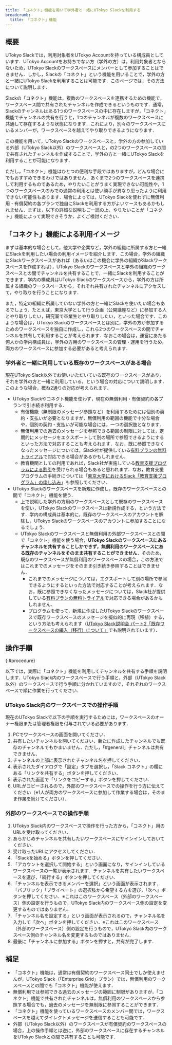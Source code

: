 ```yaml
---
title: 「コネクト」機能を用いて学外者と一緒にUTokyo Slackを利用する
breadcrumb:
  title: 「コネクト」機能
---
```



<SlackNewDesign />

## 概要

UTokyo Slackでは，利用対象者をUTokyo Accountを持っている構成員としています．UTokyo Accountをお持ちでない方（学外の方）は，利用対象者とならないため，UTokyo Slackのワークスペースにメンバーとして参加することはできません．しかし，Slackの「コネクト」という機能を用いることで，学外の方と一緒にUTokyo Slackを利用することは可能です．このページでは，その方法について説明します．

Slackの「コネクト」機能は，複数のワークスペースを連携するための機能で，ワークスペース間で共有されたチャンネルを作成できるというものです．通常，Slackのチャンネルはある1つのワークスペースの中に存在しますが，「コネクト」機能でチャンネルの共有を行うと，1つのチャンネルが複数のワークスペースに共通して存在するような状態になります．これにより，別々のワークスペースにいるメンバーが，ワークスペースを越えてやり取りできるようになります．

この機能を用いて，UTokyo Slackのワークスペースと，学外の方の参加している外部（UTokyo Slack以外）のワークスペースと，の2つのワークスペースの間で共有されたチャンネルを作成することで，学外の方と一緒にUTokyo Slackを利用することが可能になります．

ただし，「コネクト」機能はひとつの便利な手段ではありますが，どんな場合にでもおすすめできるわけではありません．あくまで2つのワークスペースを連携して利用するものであるため，やりたいことがうまく実現できない可能性や，1つのワークスペースのみでの通常の利用とは使い勝手が異なり思ったように利用できない可能性もあります．場合によっては，UTokyo Slackを使わずに無償利用・有償契約の各プランで独自にSlackを利用する方がよいケースもあるかもしれません．まずは，以下の詳細な説明もご一読の上，やりたいことが「コネクト」機能によって実現できそうか，よくご検討ください．

## 「コネクト」機能による利用イメージ

まずは基本的な場合として，他大学や企業など，学外の組織に所属する方と一緒にSlackを利用したい場合の利用イメージを紹介します．この場合，学外の組織にSlackワークスペースがあれば（あるいはこの機会に学外の組織がSlackワークスペースを作成すれば），UTokyo Slackのワークスペースと学外の組織のワークスペースとの間でチャンネルを共有することで，一緒にSlackを利用することができます．学内の構成員はUTokyo Slackのワークスペースから，学外の方は所属する組織のワークスペースから，それぞれ共有されたチャンネルにアクセスして，やり取りを行うことになります．

また，特定の組織に所属していない学外の方と一緒にSlackを使いたい場合もあるでしょう．たとえば，東京大学として行う企画（公開講座など）に参加する人とやり取りしたい，研究室で卒業生とやり取りしたい，といった場合です．このような場合は，UTokyo Slackのワークスペースとは別に，学外の方が参加するためのワークスペースを独自に作成し，これら2つのワークスペースの間でチャンネルを共有して利用することが考えられます．なおこの場合は，運営にあたる何人かの学内構成員は，学外の方用のワークスペースの管理・運用を行うため，両方のワークスペースに参加する必要があると考えられます．

### 学外者と一緒に利用している既存のワークスペースがある場合

現在UTokyo Slack以外でお使いいただいている既存のワークスペースがあり，それを学外の方と一緒に利用している，という場合の対応について説明します．このような場合，概ね2通りの対応が考えられます．

- UTokyo Slackやコネクト機能を使わず，現在の無償利用・有償契約の各プランで引き続き利用する．
    - 有償機能（無制限のメッセージ参照など）を利用するためには個別の契約・支払いが必要となりますが，無償利用の範囲の機能で十分な場合や，個別の契約・支払いが可能な場合には，一つの選択肢となります．
    - 無償利用での過去のメッセージを参照できる範囲の制限に対しては，定期的にメッセージをエクスポートして別の場所で参照できるようにするといった方法で対応することも考えられます．なお，既に参照できなくなったメッセージについては，Slack社が提供している[有料プランの無料トライアル](https://slack.com/intl/ja-jp/help/articles/202878523)で対応できる場合があるかもしれません．
    - 教育機関としての利用であれば，Slack社が実施している[教育支援プログラムによる割引](https://slack.com/intl/ja-jp/help/articles/206646877)を受けられる場合もあると思われます．なお，教育支援プログラムの手続きについては「[東京大学におけるSlack「教育支援プログラム」の申し込み](../discount)」も参照してください．
- UTokyo Slackのワークスペースを新規に作成し，既存のワークスペースとの間で「コネクト」機能を使う．
    - 上で説明した学外の方用のワークスペースとして既存のワークスペースを使い，UTokyo Slackのワークスペースは新規作成する，という方法です．学内の構成員は基本的に，既存のワークスペースのアカウントを解除し，UTokyo Slackのワークスペースのアカウントに参加することになるでしょう．
    - UTokyo Slackのワークスペースと無償利用の外部ワークスペースとの間で「コネクト」機能を使う場合，**UTokyo Slackのワークスペースにあるチャンネルを共有することしかできず，無償利用のワークスペースにある既存のチャンネルをそのまま共有することができません**．そのため，既存のワークスペースが無償利用のワークスペースの場合，この方法ではこれまでのメッセージをそのまま引き続き参照することはできません．
        - これまでのメッセージについては，エクスポートして別の場所で参照できるようにするといった方法で対応することが考えられます．なお，既に参照できなくなったメッセージについては，Slack社が提供している[有料プランの無料トライアル](https://slack.com/intl/ja-jp/help/articles/202878523)で対応できる場合があるかもしれません．
        - プログラムを使って，新規に作成したUTokyo Slackのワークスペースで既存ワークスペースのメッセージを擬似的に再現（移植）する，という方法も考えられます（[UTokyo Slack説明会 パート2「既存ワークスペースの編入（移行）について」](/events/2022-slack/#part2)でも説明されています）．

## 操作手順
{:#procedure}

以下では，実際に「コネクト」機能を利用してチャンネルを共有する手順を説明します．UTokyo Slack内のワークスペースで行う手順と，外部（UTokyo Slack以外）のワークスペースで行う手順に分かれていますので，それぞれのワークスペースで順に作業を行ってください．

### UTokyo Slack内のワークスペースでの操作手順

現在のUTokyo Slackで以下の手順を実行するためには，ワークスペースのオーナー権限または管理者権限を付与されている必要があります．

1. PCでワークスペースの画面を開いてください．
1. 共有したいチャンネルを開いてください．新たに作成したチャンネルでも既存のチャンネルでもかまいません．ただし，「#general」チャンネルは共有できません．
1. チャンネルの上部に表示されたチャンネル名を押してください．
1. 表示されたダイアログで「設定」タブを選択し，「Slack コネクト」の欄にある「リンクを共有する」ボタンを押してください．
1. 表示された画面で「リンクをコピーする」ボタンを押してください．
1. URLがコピーされるので，外部のワークスペースでの操作を行う方に伝えてください（※1人が両方のワークスペースに参加して作業する場合は，そのまま作業を続けてください）．

### 外部のワークスペースでの操作手順

1. UTokyo Slack内のワークスペースで操作を行った方から，「コネクト」用のURLを受け取ってください．
1. あらかじめチャンネルを共有したいワークスペースにサインインしておいてください．
1. 受け取ったURLにアクセスしてください．
1. 「Slackを始める」ボタンを押してください．
1. 「アカウントを選択して開始する」という画面になり，サインインしているワークスペースの一覧が表示されます．チャンネルを共有したいワークスペースを選び，「続行する」ボタンを押してください．
1. 「チャンネルを表示できるメンバーを選択」という画面が表示されます．「パブリック」「プライベート」の選択肢から希望する方を選び，「次へ」ボタンを押してください．※これはこのワークスペース（外部のワークスペース）側の設定を行うもので，UTokyo Slack内のワークスペース側の設定を変更するものではありません．
1. 「チャンネル名を設定する」という画面が表示されるので，チャンネル名を入力して「次へ」ボタンを押してください．※これはこのワークスペース（外部のワークスペース）側の設定を行うもので，UTokyo Slack内のワークスペース側のチャンネル名を変更するものではありません．
1. 最後に「チャンネルに参加する」ボタンを押すと，共有が完了します．

## 補足

- 「コネクト」機能は，通常は有償契約のワークスペース同士でしか使えませんが，UTokyo Slack（「Enterprise Grid」プラン）では，無償利用のワークスペースとの間でも「コネクト」機能が使えます．
- 無償利用では参照できる過去のメッセージの範囲に制限がありますが，「コネクト」機能で共有されたチャンネルは，無償利用のワークスペースから参照する場合でも，過去のメッセージを無制限に参照することができます．
- 「コネクト」機能を使っているワークスペースのメンバー間では，ワークスペースを越えてダイレクトメッセージを送信することも可能です．
- 外部（UTokyo Slack以外）のワークスペースが有償契約のワークスペースの場合，上の操作手順とは逆に，外部のワークスペースに存在するチャンネルをUTokyo Slackとの間で共有することも可能です．
